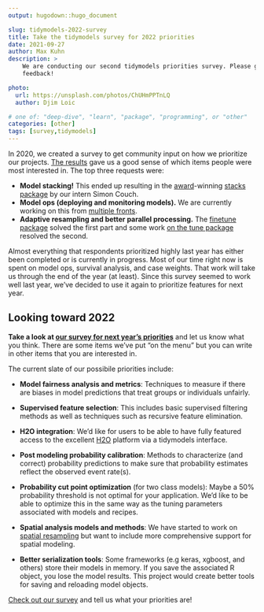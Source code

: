 ```yaml
---
output: hugodown::hugo_document

slug: tidymodels-2022-survey
title: Take the tidymodels survey for 2022 priorities
date: 2021-09-27
author: Max Kuhn
description: >
    We are conducting our second tidymodels priorities survey. Please give us your
    feedback!

photo:
  url: https://unsplash.com/photos/ChUHmPPTnLQ
  author: Djim Loic

# one of: "deep-dive", "learn", "package", "programming", or "other"
categories: [other] 
tags: [survey,tidymodels]
---
```


In 2020, we created a survey to get community input on how we prioritize our projects. [The results](https://connect.rstudioservices.com/tidymodels-priorities-survey/README.html) gave us a good sense of which items people were most interested in. The top three requests were:

* **Model stacking!** This ended up resulting in the [award](https://twitter.com/simonpcouch/status/1347288263472553984)-winning [stacks package](https://stacks.tidymodels.org/) by our intern Simon Couch. 
* **Model ops (deploying and monitoring models).** We are currently working on this from [multiple fronts](https://twitter.com/juliasilge/status/1440784933576851456?s=20). 
* **Adaptive resampling and better parallel processing.** The [finetune package](https://finetune.tidymodels.org/) solved the first part and some work [on the tune package](https://github.com/tidymodels/tune/pull/305) resolved the second.  

Almost everything that respondents prioritized highly last year has either been completed or is currently in progress. Most of our time right now is spent on model ops, survival analysis, and case weights. That work will take us through the end of the year (at least). Since this survey seemed to work well last year, we've decided to use it again to prioritize features for next year.

## Looking toward 2022

**Take a look at [our survey for next year's priorities](https://conjoint.qualtrics.com/jfe/form/SV_3gtKaK8G1Z1JC50?Q_CHL=social&Q_SocialSource=tidyverseblog)** and let us know what you think. There are some items we've put "on the menu" but you can write in other items that you are interested in. 

The current slate of our possibile priorities include: 

* **Model fairness analysis and metrics**: Techniques to measure if there are biases in model predictions that treat groups or individuals unfairly.  

* **Supervised feature selection**: This includes basic supervised filtering methods as well as techniques such as recursive feature elimination. 

* **H2O integration**: We'd like for users to be able to have fully featured access to the excellent [H2O](https://www.h2o.ai/products/h2o/) platform via a tidymodels interface. 

* **Post modeling probability calibration**: Methods to characterize (and correct) probability predictions to make sure that probability estimates reflect the observed event rate(s).

* **Probability cut point optimization** (for two class models): Maybe a 50% probability threshold is not optimal for your application. We'd like to be able to optimize this in the same way as the tuning parameters associated with models and recipes.

* **Spatial analysis models and methods**: We have started to work on [spatial resampling](https://spatialsample.tidymodels.org/) but want to include more comprehensive support for spatial modeling. 

* **Better serialization tools**: Some frameworks (e.g keras, xgboost, and others) store their models in memory. If you save the associated R object, you lose the model results. This project would create better tools for saving and reloading model objects. 

[Check out our survey](https://conjoint.qualtrics.com/jfe/form/SV_3gtKaK8G1Z1JC50?Q_CHL=social&Q_SocialSource=tidyverseblog) and tell us what your priorities are!
